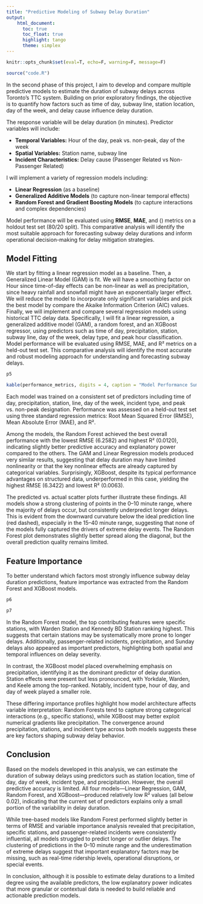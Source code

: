 ```yaml
---
title: "Predictive Modeling of Subway Delay Duration"
output: 
    html_document: 
      toc: true
      toc_float: true
      highlight: tango
      theme: simplex
---
```


```r
knitr::opts_chunk$set(eval=T, echo=F, warning=F, message=F)
```
 
```r
source("code.R")
```

In the second phase of this project, I aim to develop and compare multiple predictive models to estimate the duration of subway delays across Toronto’s TTC system. Building on prior exploratory findings, the objective is to quantify how factors such as time of day, subway line, station location, day of the week, and delay cause influence delay duration.

The response variable will be delay duration (in minutes). Predictor variables will include:

* **Temporal Variables:** Hour of the day, peak vs. non-peak, day of the week
* **Spatial Variables:** Station name, subway line
* **Incident Characteristics:** Delay cause (Passenger Related vs Non-Passenger Related)

I will implement a variety of regression models including:

* **Linear Regression** (as a baseline)
* **Generalized Additive Models** (to capture non-linear temporal effects)
* **Random Forest and Gradient Boosting Models** (to capture interactions and complex dependencies)

Model performance will be evaluated using **RMSE**, **MAE**, and \(\mathbf{R^2}\) metrics on a holdout test set (80/20 split). This comparative analysis will identify the most suitable approach for forecasting subway delay durations and inform operational decision-making for delay mitigation strategies.

## Model Fitting

We start by fitting a linear regression model as a baseline. Then, a Generalized Linear Model (GAM) is fit. We will have a smoothing factor on Hour since time-of-day effects can be non-linear as well as precipitation, since heavy rainfall and snowfall might have an exponentially larger effect. We will reduce the model to incorporate only significant variables and pick the best model by compare the Akaike Information Criterion (AIC) values. Finally, we will implement and compare several regression models using historical TTC delay data. Specifically, I will fit a linear regression, a generalized additive model (GAM), a random forest, and an XGBoost regressor, using predictors such as time of day, precipitation, station, subway line, day of the week, delay type, and peak hour classification. Model performance will be evaluated using RMSE, MAE, and R² metrics on a held-out test set. This comparative analysis will identify the most accurate and robust modeling approach for understanding and forecasting subway delays.

```r
p5

kable(performance_metrics, digits = 4, caption = "Model Performance Summary (R², RMSE, MAE)")
```

Each model was trained on a consistent set of predictors including time of day, precipitation, station, line, day of the week, incident type, and peak vs. non-peak designation. Performance was assessed on a held-out test set using three standard regression metrics: Root Mean Squared Error (RMSE), Mean Absolute Error (MAE), and R².

Among the models, the Random Forest achieved the best overall performance with the lowest RMSE (6.2582) and highest R² (0.0120), indicating slightly better predictive accuracy and explanatory power compared to the others. The GAM and Linear Regression models produced very similar results, suggesting that delay duration may have limited nonlinearity or that the key nonlinear effects are already captured by categorical variables. Surprisingly, XGBoost, despite its typical performance advantages on structured data, underperformed in this case, yielding the highest RMSE (6.3422) and lowest R² (0.0063).

The predicted vs. actual scatter plots further illustrate these findings. All models show a strong clustering of points in the 0–10 minute range, where the majority of delays occur, but consistently underpredict longer delays. This is evident from the downward curvature below the ideal prediction line (red dashed), especially in the 15–40 minute range, suggesting that none of the models fully captured the drivers of extreme delay events. The Random Forest plot demonstrates slightly better spread along the diagonal, but the overall prediction quality remains limited.

## Feature Importance

To better understand which factors most strongly influence subway delay duration predictions, feature importance was extracted from the Random Forest and XGBoost models.
```r
p6

p7
```

In the Random Forest model, the top contributing features were specific stations, with Warden Station and Kennedy BD Station ranking highest. This suggests that certain stations may be systematically more prone to longer delays. Additionally, passenger-related incidents, precipitation, and Sunday delays also appeared as important predictors, highlighting both spatial and temporal influences on delay severity.

In contrast, the XGBoost model placed overwhelming emphasis on precipitation, identifying it as the dominant predictor of delay duration. Station effects were present but less pronounced, with Yorkdale, Warden, and Keele among the top-ranked. Notably, incident type, hour of day, and day of week played a smaller role.

These differing importance profiles highlight how model architecture affects variable interpretation: Random Forests tend to capture strong categorical interactions (e.g., specific stations), while XGBoost may better exploit numerical gradients like precipitation. The convergence around precipitation, stations, and incident type across both models suggests these are key factors shaping subway delay behavior.

## Conclusion

Based on the models developed in this analysis, we can estimate the duration of subway delays using predictors such as station location, time of day, day of week, incident type, and precipitation. However, the overall predictive accuracy is limited. All four models—Linear Regression, GAM, Random Forest, and XGBoost—produced relatively low R² values (all below 0.02), indicating that the current set of predictors explains only a small portion of the variability in delay duration.

While tree-based models like Random Forest performed slightly better in terms of RMSE and variable importance analysis revealed that precipitation, specific stations, and passenger-related incidents were consistently influential, all models struggled to predict longer or outlier delays. The clustering of predictions in the 0–10 minute range and the underestimation of extreme delays suggest that important explanatory factors may be missing, such as real-time ridership levels, operational disruptions, or special events.

In conclusion, although it is possible to estimate delay durations to a limited degree using the available predictors, the low explanatory power indicates that more granular or contextual data is needed to build reliable and actionable prediction models.


